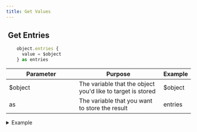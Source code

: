 ```yaml
---
title: Get Values
---
```


## <img src="../assets/docuBadge (10).png" alt="" data-size="line"> Get Entries <a href="#xs-objectentries" id="xs-objectentries"></a>

```javascript
    object.entries {
      value = $object
    } as entries
```

<table><thead><tr><th width="175">Parameter</th><th>Purpose</th><th>Example</th></tr></thead><tbody><tr><td>$object</td><td>The variable that the object you'd like to target is stored</td><td>$object</td></tr><tr><td>as</td><td>The variable that you want to store the result</td><td>entries</td></tr></tbody></table>

<details>

<summary>Example</summary>

```javascript
    object.entries {
      value = $object
    } as entries
```

![](<../assets/CleanShot 2025-03-06 at 12.37.57.png>)

</details>
